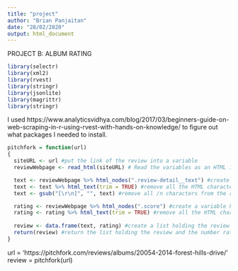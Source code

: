 ```yaml
---
title: "project"
author: "Brian Panjaitan"
date: "28/02/2020"
output: html_document
---
```

PROJECT B: ALBUM RATING
```r
library(selectr)
library(xml2)
library(rvest)
library(stringr)
library(jsonlite)
library(magrittr)
library(stringr)
```
I used https://www.analyticsvidhya.com/blog/2017/03/beginners-guide-on-web-scraping-in-r-using-rvest-with-hands-on-knowledge/ to figure out what packages I needed to install.

```r
pitchfork = function(url)
{
  siteURL <- url #put the link of the review into a variable 
  reviewWebpage <- read_html(siteURL) # Read the variables as an HTML into a variable

  text <- reviewWebpage %>% html_nodes(".review-detail__text") #create a variable holding the albums written review
  text <- text %>% html_text(trim = TRUE) #remove all the HTML characters from the review
  text <- gsub("[\r\n]", "", text) #remove all /n characters from the review

  rating <- reviewWebpage %>% html_nodes(".score") #create a variable holding the albums rating score
  rating <- rating %>% html_text(trim = TRUE) #remove all the HTML characters from the number rating.
  
  review <- data.frame(text, rating) #create a list holding the review and rating
  return(review) #return the list holding the review and the number rating.
}
```

url = 'https://pitchfork.com/reviews/albums/20054-2014-forest-hills-drive/'
review = pitchfork(url)